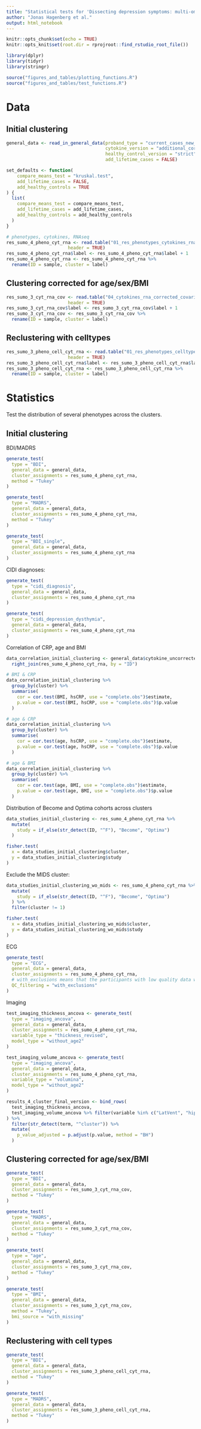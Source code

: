 ```yaml
---
title: "Statistical tests for 'Dissecting depression symptoms: multi-omics clustering uncovers immune-related subgroups and cell-type specific dysregulation'"
author: "Jonas Hagenberg et al."
output: html_notebook
---
```


```r
knitr::opts_chunk$set(echo = TRUE)
knitr::opts_knit$set(root.dir = rprojroot::find_rstudio_root_file())
```

```r
library(dplyr)
library(tidyr)
library(stringr)

source("figures_and_tables/plotting_functions.R")
source("figures_and_tables/test_functions.R")
```

# Data
## Initial clustering
```r
general_data <- read_in_general_data(proband_type = "current_cases_new_cidi",
                                     cytokine_version = "additional_correct",
                                     healthy_control_version = "strict",
                                     add_lifetime_cases = FALSE)

set_defaults <- function(
    compare_means_test = "kruskal.test",
    add_lifetime_cases = FALSE,
    add_healthy_controls = TRUE
) {
  list(
    compare_means_test = compare_means_test,
    add_lifetime_cases = add_lifetime_cases,
    add_healthy_controls = add_healthy_controls
  )
}

# phenotypes, cytokines, RNAseq
res_sumo_4_pheno_cyt_rna <- read.table("01_res_phenotypes_cytokines_rna_seed_max_iter_10000/k4/clusters.tsv",
                       header = TRUE)
res_sumo_4_pheno_cyt_rna$label <- res_sumo_4_pheno_cyt_rna$label + 1
res_sumo_4_pheno_cyt_rna <- res_sumo_4_pheno_cyt_rna %>% 
  rename(ID = sample, cluster = label)
```

## Clustering corrected for age/sex/BMI
```r
res_sumo_3_cyt_rna_cov <- read.table("04_cytokines_rna_corrected_covariates/01_res_cytokines_rna_corrected_covariates_1_seed_max_iter_10000/k3/clusters.tsv",
                       header = TRUE)
res_sumo_3_cyt_rna_cov$label <- res_sumo_3_cyt_rna_cov$label + 1
res_sumo_3_cyt_rna_cov <- res_sumo_3_cyt_rna_cov %>% 
  rename(ID = sample, cluster = label)
```

## Reclustering with celltypes
```r
res_sumo_3_pheno_cell_cyt_rna <- read.table("01_res_phenotypes_celltypes_14_cytokines_rna_seed_max_iter_10000/k3/clusters.tsv",
                       header = TRUE)
res_sumo_3_pheno_cell_cyt_rna$label <- res_sumo_3_pheno_cell_cyt_rna$label + 1
res_sumo_3_pheno_cell_cyt_rna <- res_sumo_3_pheno_cell_cyt_rna %>% 
  rename(ID = sample, cluster = label)
```

# Statistics
Test the distribution of several phenotypes across the clusters.

## Initial clustering
BDI/MADRS
```r
generate_test(
  type = "BDI",
  general_data = general_data,
  cluster_assignments = res_sumo_4_pheno_cyt_rna,
  method = "Tukey"
)
```

```r
generate_test(
  type = "MADRS",
  general_data = general_data,
  cluster_assignments = res_sumo_4_pheno_cyt_rna,
  method = "Tukey"
)
```

```r
generate_test(
  type = "BDI_single",
  general_data = general_data,
  cluster_assignments = res_sumo_4_pheno_cyt_rna
)
```

CIDI diagnoses:
```r
generate_test(
  type = "cidi_diagnosis",
  general_data = general_data,
  cluster_assignments = res_sumo_4_pheno_cyt_rna
)
```

```r
generate_test(
  type = "cidi_depression_dysthymia",
  general_data = general_data,
  cluster_assignments = res_sumo_4_pheno_cyt_rna
)
```

Correlation of CRP, age and BMI
```r
data_correlation_initial_clustering <- general_data$cytokine_uncorrected %>% 
  right_join(res_sumo_4_pheno_cyt_rna, by = "ID")

# BMI & CRP
data_correlation_initial_clustering %>% 
  group_by(cluster) %>% 
  summarise(
    cor = cor.test(BMI, hsCRP, use = "complete.obs")$estimate,
    p.value = cor.test(BMI, hsCRP, use = "complete.obs")$p.value
  )

# age & CRP
data_correlation_initial_clustering %>% 
  group_by(cluster) %>% 
  summarise(
    cor = cor.test(age, hsCRP, use = "complete.obs")$estimate,
    p.value = cor.test(age, hsCRP, use = "complete.obs")$p.value
  )

# age & BMI
data_correlation_initial_clustering %>% 
  group_by(cluster) %>% 
  summarise(
    cor = cor.test(age, BMI, use = "complete.obs")$estimate,
    p.value = cor.test(age, BMI, use = "complete.obs")$p.value
  )
```

Distribution of Become and Optima cohorts across clusters
```r
data_studies_initial_clustering <- res_sumo_4_pheno_cyt_rna %>% 
  mutate(
    study = if_else(str_detect(ID, "^F"), "Become", "Optima")
  )

fisher.test(
  x = data_studies_initial_clustering$cluster,
  y = data_studies_initial_clustering$study
)
```
Exclude the MIDS cluster:
```r
data_studies_initial_clustering_wo_mids <- res_sumo_4_pheno_cyt_rna %>% 
  mutate(
    study = if_else(str_detect(ID, "^F"), "Become", "Optima")
  ) %>% 
  filter(cluster != 1)

fisher.test(
  x = data_studies_initial_clustering_wo_mids$cluster,
  y = data_studies_initial_clustering_wo_mids$study
)
```

ECG
```r
generate_test(
  type = "ECG",
  general_data = general_data,
  cluster_assignments = res_sumo_4_pheno_cyt_rna,
  # with_exclusions means that the participants with low quality data were excluded
  QC_filtering = "with_exclusions"
)
```

Imaging
```r
test_imaging_thickness_ancova <- generate_test(
  type = "imaging_ancova",
  general_data = general_data,
  cluster_assignments = res_sumo_4_pheno_cyt_rna,
  variable_type = "thickness_revised",
  model_type = "without_age2"
)

test_imaging_volume_ancova <- generate_test(
  type = "imaging_ancova",
  general_data = general_data,
  cluster_assignments = res_sumo_4_pheno_cyt_rna,
  variable_type = "volumina",
  model_type = "without_age2"
)

results_4_cluster_final_version <- bind_rows(
  test_imaging_thickness_ancova,
  test_imaging_volume_ancova %>% filter(variable %in% c("LatVent", "hippo"))
) %>% 
  filter(str_detect(term, "^cluster")) %>% 
  mutate(
    p_value_adjusted = p.adjust(p.value, method = "BH")
  )
```

## Clustering corrected for age/sex/BMI
```r
generate_test(
  type = "BDI",
  general_data = general_data,
  cluster_assignments = res_sumo_3_cyt_rna_cov,
  method = "Tukey"
)
```
```r
generate_test(
  type = "MADRS",
  general_data = general_data,
  cluster_assignments = res_sumo_3_cyt_rna_cov,
  method = "Tukey"
)
```

```r
generate_test(
  type = "age",
  general_data = general_data,
  cluster_assignments = res_sumo_3_cyt_rna_cov,
  method = "Tukey"
)
```

```r
generate_test(
  type = "BMI",
  general_data = general_data,
  cluster_assignments = res_sumo_3_cyt_rna_cov,
  method = "Tukey",
  bmi_source = "with_missing"
)
```

## Reclustering with cell types
```r
generate_test(
  type = "BDI",
  general_data = general_data,
  cluster_assignments = res_sumo_3_pheno_cell_cyt_rna,
  method = "Tukey"
)
```
```r
generate_test(
  type = "MADRS",
  general_data = general_data,
  cluster_assignments = res_sumo_3_pheno_cell_cyt_rna,
  method = "Tukey"
)
```